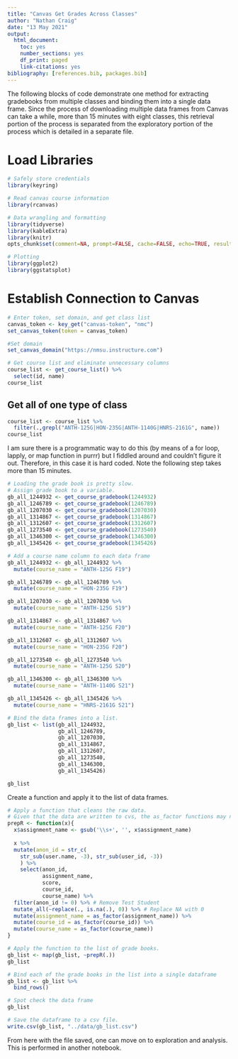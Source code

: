 ```yaml
---
title: "Canvas Get Grades Across Classes"
author: "Nathan Craig"
date: "13 May 2021"
output:
  html_document:
    toc: yes
    number_sections: yes
    df_print: paged
    link-citations: yes
bibliography: [references.bib, packages.bib]
---
```


The following blocks of code demonstrate one method for extracting gradebooks from multiple classes and binding them into a single data frame. Since the process of downloading multiple data frames from Canvas can take a while, more than 15 minutes with eight classes, this retrieval portion of the process is separated from the exploratory portion of the process which is detailed in a separate file.

# Load Libraries

```r

# Safely store credentials
library(keyring)

# Read canvas course information
library(rcanvas)

# Data wrangling and formatting
library(tidyverse)
library(kableExtra)
library(knitr)
opts_chunk$set(comment=NA, prompt=FALSE, cache=FALSE, echo=TRUE, results='asis')

# Plotting
library(ggplot2)
library(ggstatsplot)
```

# Establish Connection to Canvas

```r
# Enter token, set domain, and get class list
canvas_token <- key_get("canvas-token", "nmc")
set_canvas_token(token = canvas_token)

#Set domain
set_canvas_domain("https://nmsu.instructure.com")

# Get course list and eliminate unnecessary columns
course_list <- get_course_list() %>% 
  select(id, name)
course_list
```

## Get all of one type of class

```r
course_list <- course_list %>% 
  filter(.,grepl("ANTH-125G|HON-235G|ANTH-1140G|HNRS-2161G", name))
course_list
```

I am sure there is a programmatic way to do this (by means of a for loop, lapply, or map function in purrr) but I fiddled around and couldn't figure it out. Therefore, in this case it is hard coded. Note the following step takes more than 15 minutes.

```r
# Loading the grade book is pretty slow.
# Assign grade book to a variable.
gb_all_1244932 <- get_course_gradebook(1244932)
gb_all_1246789 <- get_course_gradebook(1246789)
gb_all_1207030 <- get_course_gradebook(1207030)
gb_all_1314867 <- get_course_gradebook(1314867)
gb_all_1312607 <- get_course_gradebook(1312607)
gb_all_1273540 <- get_course_gradebook(1273540)
gb_all_1346300 <- get_course_gradebook(1346300)
gb_all_1345426 <- get_course_gradebook(1345426)


```

```r
# Add a course name column to each data frame
gb_all_1244932 <- gb_all_1244932 %>% 
  mutate(course_name = "ANTH-125G F19")

gb_all_1246789 <- gb_all_1246789 %>% 
  mutate(course_name = "HON-235G F19")

gb_all_1207030 <- gb_all_1207030 %>% 
  mutate(course_name = "ANTH-125G S19")

gb_all_1314867 <- gb_all_1314867 %>% 
  mutate(course_name = "ANTH-125G F20")

gb_all_1312607 <- gb_all_1312607 %>% 
  mutate(course_name = "HON-235G F20")

gb_all_1273540 <- gb_all_1273540 %>% 
  mutate(course_name = "ANTH-125G S20")

gb_all_1346300 <- gb_all_1346300 %>% 
  mutate(course_name = "ANTH-1140G S21")

gb_all_1345426 <- gb_all_1345426 %>% 
  mutate(course_name = "HNRS-2161G S21")
```

```r
# Bind the data frames into a list.
gb_list <- list(gb_all_1244932,
                gb_all_1246789,
                gb_all_1207030,
                gb_all_1314867,
                gb_all_1312607,
                gb_all_1273540,
                gb_all_1346300,
                gb_all_1345426)

gb_list
```

Create a function and apply it to the list of data frames.

```r
# Apply a function that cleans the raw data.
# Given that the data are written to cvs, the as_factor functions may not be necessary.
prepR <- function(x){
  x$assignment_name <- gsub('\\s+', '', x$assignment_name)
  
  x %>% 
  mutate(anon_id = str_c(
    str_sub(user.name, -3), str_sub(user_id, -3))
    ) %>% 
    select(anon_id,
           assignment_name, 
           score, 
           course_id,
           course_name) %>% 
  filter(anon_id != 0) %>% # Remove Test Student
  mutate_all(~replace(., is.na(.), 0)) %>% # Replace NA with 0
  mutate(assignment_name = as_factor(assignment_name)) %>% 
  mutate(course_id = as_factor(course_id)) %>% 
  mutate(course_name = as_factor(course_name))
}
```

```r
# Apply the function to the list of grade books.
gb_list <- map(gb_list, ~prepR(.))
gb_list
```

```r
# Bind each of the grade books in the list into a single dataframe
gb_list <- gb_list %>% 
  bind_rows()
```

```r
# Spot check the data frame
gb_list
```

```r
# Save the dataframe to a csv file.
write.csv(gb_list, "../data/gb_list.csv")
```


From here with the file saved, one can move on to exploration and analysis. This is performed in another notebook.